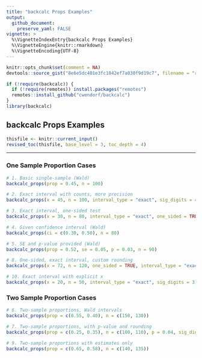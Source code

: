 ```yaml
---
title: "backcalc Props Examples"
output:
  github_document:
    preserve_yaml: FALSE
vignette: >
  %\VignetteIndexEntry{backcalc Props Examples}
  %\VignetteEngine{knitr::rmarkdown}
  %\VignetteEncoding{UTF-8}
---
```


```r
knitr::opts_chunk$set(comment = NA)
devtools::source_gist("8e6e5dc401e3fc1042ef7a030f9d19c7", filename = "revised_toc.R")
```

```r
if (!require(backcalc)) {
  if (!require(remotes)) install.packages("remotes")
  remotes::install_github("cwendorf/backcalc")
}
library(backcalc)
```

## backcalc Props Examples

```r
thisfile <- knitr::current_input()
revised_toc(thisfile, base_level = 3, toc_depth = 4)
```

---

### One Sample Proportion Cases

```r
# 1. Basic single-sample (Wald)
backcalc_props(prop = 0.45, n = 100)

# 2. Exact interval with counts, more precision
backcalc_props(x = 45, n = 100, interval_type = "exact", sig_digits = 4)

# 3. Exact interval, one-sided test
backcalc_props(x = 30, n = 80, interval_type = "exact", one_sided = TRUE)

# 4. Given confidence interval (Wald)
backcalc_props(ci = c(0.30, 0.50), n = 80)

# 5. SE and p-value provided (Wald)
backcalc_props(prop = 0.52, se = 0.05, p = 0.03, n = 90)

# 8. One-sided, exact interval, custom rounding
backcalc_props(x = 72, n = 120, one_sided = TRUE, interval_type = "exact", sig_digits = 4)

# 10. Exact interval with explicit x
backcalc_props(x = 20, n = 50, interval_type = "exact", sig_digits = 3)
```

### Two Sample Proportion Cases

```r
# 6. Two-sample proportions, Wald intervals
backcalc_props(prop = c(0.55, 0.40), n = c(150, 130))

# 7. Two-sample proportions, with p-value and rounding
backcalc_props(prop = c(0.25, 0.35), n = c(100, 110), p = 0.04, sig_digits = 4)

# 9. Two-sample proportions with estimates only
backcalc_props(prop = c(0.65, 0.58), n = c(140, 135))
```
